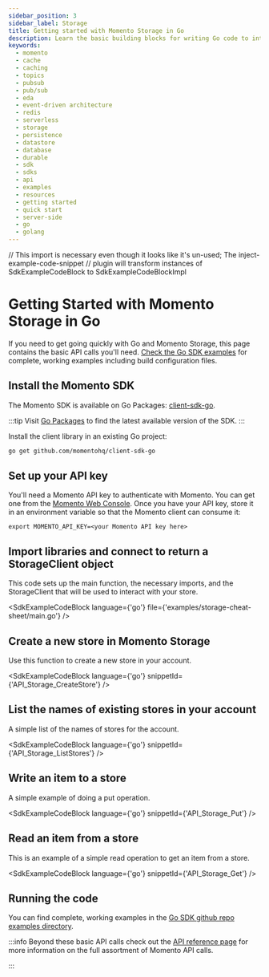 ```yaml
---
sidebar_position: 3
sidebar_label: Storage
title: Getting started with Momento Storage in Go
description: Learn the basic building blocks for writing Go code to interact with Momento Storage.
keywords:
  - momento
  - cache
  - caching
  - topics
  - pubsub
  - pub/sub
  - eda
  - event-driven architecture
  - redis
  - serverless
  - storage
  - persistence
  - datastore
  - database
  - durable
  - sdk
  - sdks
  - api
  - examples
  - resources
  - getting started
  - quick start
  - server-side
  - go
  - golang
---
```


// This import is necessary even though it looks like it's un-used; The inject-example-code-snippet
// plugin will transform instances of SdkExampleCodeBlock to SdkExampleCodeBlockImpl

# Getting Started with Momento Storage in Go

If you need to get going quickly with Go and Momento Storage, this page contains the basic API calls you'll need. [Check the Go SDK examples](https://github.com/momentohq/client-sdk-go/tree/main/examples) for complete, working examples including build configuration files.

## Install the Momento SDK

The Momento SDK is available on Go Packages: [client-sdk-go](https://pkg.go.dev/github.com/momentohq/client-sdk-go).

:::tip
Visit [Go Packages](https://pkg.go.dev/github.com/momentohq/client-sdk-go) to find the latest available version of the SDK.
:::

Install the client library in an existing Go project:

```bash
go get github.com/momentohq/client-sdk-go
```

## Set up your API key

You'll need a Momento API key to authenticate with Momento.  You can get one from the [Momento Web Console](https://console.gomomento.com/api-keys).
Once you have your API key, store it in an environment variable so that the Momento client can consume it:

```
export MOMENTO_API_KEY=<your Momento API key here>
```

## Import libraries and connect to return a StorageClient object
This code sets up the main function, the necessary imports, and the StorageClient that will be used to interact with your store.

<SdkExampleCodeBlock language={'go'} file={'examples/storage-cheat-sheet/main.go'} />

## Create a new store in Momento Storage
Use this function to create a new store in your account.

<SdkExampleCodeBlock language={'go'} snippetId={'API_Storage_CreateStore'} />


## List the names of existing stores in your account
A simple list of the names of stores for the account.

<SdkExampleCodeBlock language={'go'} snippetId={'API_Storage_ListStores'} />

## Write an item to a store
A simple example of doing a put operation.

<SdkExampleCodeBlock language={'go'} snippetId={'API_Storage_Put'} />

## Read an item from a store
This is an example of a simple read operation to get an item from a store.

<SdkExampleCodeBlock language={'go'} snippetId={'API_Storage_Get'} />

## Running the code

You can find complete, working examples in the [Go SDK github repo examples directory](https://github.com/momentohq/client-sdk-go/tree/main/examples).

:::info
Beyond these basic API calls check out the [API reference page](/storage/develop/api-reference/index.mdx) for more information on the full assortment of Momento API calls.

:::
